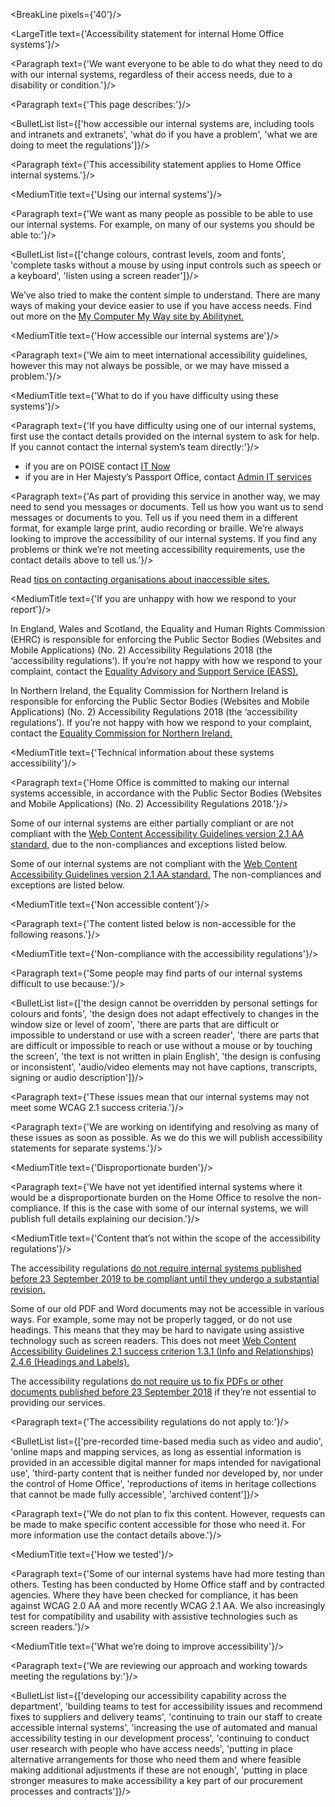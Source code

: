 
<div className="govuk-width-container main-height">

<BreakLine pixels={'40'}/>

<div className="grid-row">

<div className="column-two-thirds">

<LargeTitle text={'Accessibility statement for internal Home Office systems'}/>

<Paragraph text={'We want everyone to be able to do what they need to do with our internal systems, regardless of their access needs, due to a disability or condition.'}/>

<Paragraph text={'This page describes:'}/>

<BulletList list={['how accessible our internal systems are, including tools and intranets and extranets', 'what do if you have a problem', 'what we are doing to meet the regulations']}/>

<Paragraph text={'This accessibility statement applies to Home Office internal systems.'}/>

<MediumTitle text={'Using our internal systems'}/>

<Paragraph text={'We want as many people as possible to be able to use our internal systems. For example, on many of our systems you should be able to:'}/>

<BulletList list={['change colours, contrast levels, zoom and fonts', 'complete tasks without a mouse by using input controls such as speech or a keyboard', 'listen using a screen reader']}/>

<p className="govuk-body">We’ve also tried to make the content simple to understand.
   There are many ways of making your device easier to use if you have access needs. Find out more on the <a class="govuk-link" href="https://mcmw.abilitynet.org.uk/" target="_blank">My Computer My Way site by Abilitynet.</a></p>

<MediumTitle text={'How accessible our internal systems are'}/>

<Paragraph text={'We aim to meet international accessibility guidelines, however this may not always be possible, or we may have missed a problem.'}/>

<MediumTitle text={'What to do if you have difficulty using these systems'}/>

<Paragraph text={'If you have difficulty using one of our internal systems, first use the contact details provided on the internal system to ask for help. If you cannot contact the internal system’s team directly:'}/>

<ul class="govuk-list govuk-list--bullet">
  <li>if you are on POISE contact <a class="govuk-link" href="https://horizon.fcos.gsi.gov.uk/section/it-services" target="_blank" >IT Now</a></li>
  <li>if you are in Her Majesty’s Passport Office, contact <a class="govuk-link" href="https://horizon.fcos.gsi.gov.uk/section/it-services/her-majestys-passport-office-admin-it-services" target="_blank">Admin IT services</a></li>
</ul>

<Paragraph text={'As part of providing this service in another way, we may need to send you messages or documents. Tell us how you want us to send messages or documents to you. Tell us if you need them in a different format, for example large print, audio recording or braille. We’re always looking to improve the accessibility of our internal systems. If you find any problems or think we’re not meeting accessibility requirements, use the contact details above to tell us.'}/>


<p className="govuk-body">Read <a href="https://www.w3.org/WAI/teach-advocate/contact-inaccessible-websites/" class="govuk-link" target="_blank">tips on contacting organisations about inaccessible sites.</a></p>

<MediumTitle text={'If you are unhappy with how we respond to your report'}/>

<p className="govuk-body">In England, Wales and Scotland, the Equality and Human Rights Commission (EHRC) is responsible for enforcing the Public Sector Bodies (Websites and Mobile Applications) (No. 2) Accessibility Regulations 2018 (the ‘accessibility regulations’). If you’re not happy with how we respond to your complaint, contact the <a href="https://www.equalityadvisoryservice.com/" class="govuk-link" target="_blank">Equality Advisory and Support Service (EASS).</a></p>

<p className="govuk-body">In Northern Ireland, the Equality Commission for Northern Ireland is responsible for enforcing the Public Sector Bodies (Websites and Mobile Applications) (No. 2) Accessibility Regulations 2018 (the ‘accessibility regulations’). If you’re not happy with how we respond to your complaint, contact the <a href="https://www.equalityni.org/help" class="govuk-link" target="_blank">Equality Commission for Northern Ireland.</a></p>

<MediumTitle text={'Technical information about these systems accessibility'}/>

<Paragraph text={'Home Office is committed to making our internal systems accessible, in accordance with the Public Sector Bodies (Websites and Mobile Applications) (No. 2) Accessibility Regulations 2018.'}/>

<p className="govuk-body">Some of our internal systems are either partially compliant or are not compliant with the <a href="https://www.w3.org/TR/WCAG21/" class="govuk-link" target="_blank">Web Content Accessibility Guidelines version 2.1 AA standard,</a> due to the non-compliances and exceptions listed below.</p>

<p className="govuk-body">Some of our internal systems are not compliant with the <a href="https://www.w3.org/TR/WCAG21/" class="govuk-link" target="_blank">Web Content Accessibility Guidelines version 2.1 AA standard.</a> The non-compliances and exceptions are listed below.</p>

<MediumTitle text={'Non accessible content'}/>

<Paragraph text={'The content listed below is non-accessible for the following reasons.'}/>

<MediumTitle text={'Non-compliance with the accessibility regulations'}/>

<Paragraph text={'Some people may find parts of our internal systems difficult to use because:'}/>

<BulletList list={['the design cannot be overridden by personal settings for colours and fonts', 'the design does not adapt effectively to changes in the window size or level of zoom', 'there are parts that are difficult or impossible to understand or use with a screen reader', 'there are parts that are difficult or impossible to reach or use without a mouse or by touching the screen', 'the text is not written in plain English', 'the design is confusing or inconsistent', 'audio/video elements may not have captions, transcripts, signing or audio description']}/>

<Paragraph text={'These issues mean that our internal systems may not meet some WCAG 2.1 success criteria.'}/>

<Paragraph text={'We are working on identifying and resolving as many of these issues as soon as possible. As we do this we will publish accessibility statements for separate systems.'}/>

<MediumTitle text={'Disproportionate burden'}/>

<Paragraph text={'We have not yet identified internal systems where it would be a disproportionate burden on the Home Office to resolve the non-compliance. If this is the case with some of our internal systems, we will publish full details explaining our decision.'}/>

<MediumTitle text={'Content that’s not within the scope of the accessibility regulations'}/>

<p className="govuk-body">The accessibility regulations <a class="govuk-link" href="http://www.legislation.gov.uk/uksi/2018/952/regulation/4/made" target="_blank">do not require internal systems published before 23 September 2019 to be compliant until they undergo a substantial revision.</a></p>

<p className="govuk-body">Some of our old PDF and Word documents may not be accessible in various ways.
For example, some may not be properly tagged, or do not use headings. This means that they may be hard to navigate using assistive technology such as screen readers. This does not meet <a class="govuk-link" href="https://www.w3.org/TR/2008/REC-WCAG20-20081211/#navigation-mechanisms" target="_blank">Web Content Accessibility Guidelines 2.1 success criterion 1.3.1 (Info and Relationships) 2.4.6 (Headings and Labels).</a></p>

<p className="govuk-body">The accessibility regulations <a class="govuk-link" href="http://www.legislation.gov.uk/uksi/2018/952/regulation/4/made" target="_blank">do not require us to fix PDFs or other documents published before 23 September 2018</a> if they’re not essential to providing our services.</p>

<Paragraph text={'The accessibility regulations do not apply to:'}/>

<BulletList list={['pre-recorded time-based media such as video and audio', 'online maps and mapping services, as long as essential information is provided in an accessible digital manner for maps intended for navigational use', 'third-party content that is neither funded nor developed by, nor under the control of Home Office', 'reproductions of items in heritage collections that cannot be made fully accessible', 'archived content']}/>

<Paragraph text={'We do not plan to fix this content. However, requests can be made to make specific content accessible for those who need it. For more information use the contact details above.'}/>

<MediumTitle text={'How we tested'}/>

<Paragraph text={'Some of our internal systems have had more testing than others. Testing has been conducted by Home Office staff and by contracted agencies. Where they have been checked for compliance, it has been against WCAG 2.0 AA and more recently WCAG 2.1 AA. We also increasingly test for compatibility and usability with assistive technologies such as screen readers.'}/>

<MediumTitle text={'What we’re doing to improve accessibility'}/>

<Paragraph text={'We are reviewing our approach and working towards meeting the regulations by:'}/>

<BulletList list={['developing our accessibility capability across the department', 'building teams to test for accessibility issues and recommend fixes to suppliers and delivery teams', 'continuing to train our staff to create accessible internal systems', 'increasing the use of automated and manual accessibility testing in our development process', 'continuing to conduct user research with people who have access needs', 'putting in place alternative arrangements for those who need them and where feasible making additional adjustments if these are not enough', 'putting in place stronger measures to make accessibility a key part of our procurement processes and contracts']}/>

</div>

</div>

</div>
